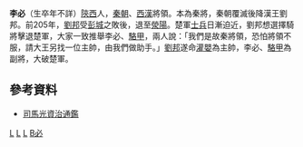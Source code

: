 '''李必'''（生卒年不詳）[[陝西|陝西]]人，[[秦朝|秦朝]]、[[西漢|西漢]]將領。本為秦將，秦朝覆滅後降漢王劉邦。前205年，[[劉邦|劉邦]]受[[彭城|彭城]]之敗後，退至[[滎陽|滎陽]]。楚軍[[士兵|士兵]]日漸迫近，劉邦想選擇騎將擊退楚軍，大家一致推舉李必、[[駱甲|駱甲]]，兩人說：「我們是故秦將領，恐怕將領不服，請大王另找一位主帥，由我們做助手。」[[劉邦|劉邦]]遂命[[灌嬰|灌嬰]]為主帥，李必、[[駱甲|駱甲]]為副將，大破楚軍。

== 參考資料 ==
*[[司馬光|司馬光]][[資治通鑑|資治通鑑]]

[[Category:秦朝軍事人物|L]]
[[Category:楚漢戰爭人物|L]]
[[Category:西汉军事人物|L]]
[[Category:李姓|B必]]